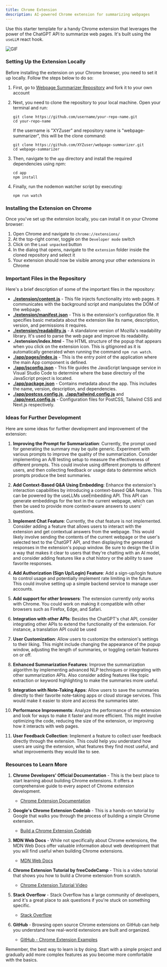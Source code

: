 ```yaml
---
title: Chrome Extension
description: AI-powered Chrome extension for summarizing webpages
---
```


Use this starter template for a handy Chrome extension that leverages the power of
the ChatGPT API to summarize web pages. It's built using the `useLLM` react hook.

![GIF](https://i.imgur.com/swFHqjI.gif)

### Setting Up the Extension Locally

Before installing the extension on your Chrome browser, you need to set it up locally. Follow the steps below to do so:

1. First, go to [Webpage Summarizer Repository](https://github.com/usellm/example-chrome-extension) and fork it to your own account

2. Next, you need to clone the repository to your local machine. Open your terminal and run:

   ```shell
   git clone https://github.com/username/your-repo-name.git
   cd your-repo-name
   ```

   If the username is "XYZuser" and repository name is "webpage-summarizer", this will be the clone command:

   ```shell
   git clone https://github.com/XYZuser/webpage-summarizer.git
   cd webpage-summarizer
   ```

3. Then, navigate to the `app` directory and install the required dependencies using npm:

   ```shell
   cd app
   npm install
   ```

4. Finally, run the nodemon watcher script by executing:

   ```shell
   npm run watch
   ```

### Installing the Extension on Chrome

Once you've set up the extension locally, you can install it on your Chrome browser:

1. Open Chrome and navigate to `chrome://extensions/`
2. At the top-right corner, toggle on the `Developer mode` switch
3. Click on the `Load unpacked` button
4. In the dialog that opens, navigate to the `extension` folder inside the cloned repository and select it
5. Your extension should now be visible among your other extensions in Chrome

### Important Files in the Repository

Here's a brief description of some of the important files in the repository:

- **[./extension/content.js](https://github.com/usellm/example-chrome-extension/blob/main/extension/content.js)** - This file injects functionality into web pages. It communicates with the background
  script and manipulates the DOM of the webpage.
- **[./extension/manifest.json](https://github.com/usellm/example-chrome-extension/blob/main/extension/manifest.json)** - This is the extension's configuration file. It specifies basic metadata about the
  extension like its name, description, version, and permissions it requires.
- **[./extension/readability.js](https://github.com/usellm/example-chrome-extension/blob/main/extension/readability.js)** - A standalone version of Mozilla's readability library. It's used to parse the web
  page and improve its readability.
- **./extension/index.html** - The HTML structure of the popup that appears when you click on the extension icon.
  This is gitignored as it is automatically generated when running the command `npm run watch`.
- **[./app/pages/index.js](https://github.com/usellm/example-chrome-extension/blob/main/app/pages/index.js)** - This is the entry point of the application where the main App component is defined.
- **[./app/jsconfig.json](https://github.com/usellm/example-chrome-extension/blob/main/app/jsconfig.json)** - This file guides the JavaScript language service in Visual Studio Code to determine where
  the base directory of the JavaScript project is located.
- **[./app/package.json](https://github.com/usellm/example-chrome-extension/blob/main/app/package.json)** - Contains metadata about the app. This includes the name, version, description, and dependencies.
- **[./app/postcss.config.js](https://github.com/usellm/example-chrome-extension/blob/main/app/postcss.config.js)**,
  **[./app/tailwind.config.js](https://github.com/usellm/example-chrome-extension/blob/main/app/tailwind.config.js)** and **[./app/next.config.js](https://github.com/usellm/example-chrome-extension/blob/main/app/next.config.js)** - Configuration files for PostCSS,
  Tailwind CSS and Next.js respectively.

### Ideas for Further Development

Here are some ideas for further development and improvement of the extension:

1. **Improving the Prompt for Summarization**: Currently, the prompt used for generating the summary may be quite generic.
   Experiment with various prompts to improve the quality of the summarization. Consider implementing an A/B testing setup to
   measure the effectiveness of different prompts. This could involve using different prompts to different users, and then
   collecting feedback or usage data to determine which prompts produce the best summaries.

2. **Add Context-Based Q&A Using Embedding**: Enhance the extension's interaction
   capabilities by introducing a context-based Q&A feature. This can be powered by the useLLMs
   useEmbedding API. This API can generate embeddings for the text in the current webpage,
   which can then be used to provide more context-aware answers to users' questions.

3. **Implement Chat Feature**: Currently, the chat feature is not implemented. Consider adding a feature that allows
   users to interact with the extension and get contextual answers from the webpage. This would likely involve sending
   the contents of the current webpage or the user's selected text to the ChatGPT API, and then displaying the generated
   responses in the extension's popup window. Be sure to design the UI in a way that makes it clear to users that they're
   chatting with an AI model, and consider adding features like a chat history or the ability to save favorite responses.

4. **Add Authorization (Sign Up/Login) Feature**: Add a sign-up/login feature to control usage and potentially implement
   rate limiting in the future. This could involve setting up a simple backend service to manage user accounts.

5. **Add support for other browsers**: The extension currently only works with Chrome. You could work on making
   it compatible with other browsers such as Firefox, Edge, and Safari.

6. **Integration with other APIs**: Besides the ChatGPT's chat API, consider integrating other APIs to extend the
   functionality of the extension. For instance, a translation API could be used

7. **User Customization**: Allow users to customize the extension's settings to their liking. This might include
   changing the appearance of the popup window, adjusting the length of summaries, or toggling certain features on or off.

8. **Enhanced Summarization Features**: Improve the summarization algorithm by implementing advanced NLP
   techniques or integrating with other summarization APIs. Also consider adding features like topic extraction
   or keyword highlighting to make the summaries more useful.

9. **Integration with Note-Taking Apps**: Allow users to save the summaries directly to their favorite note-taking
   apps or cloud storage services. This would make it easier to store and access the summaries later.

10. **Performance Improvements**: Analyze the performance of the extension and look for ways to make it faster and
    more efficient. This might involve optimizing the code, reducing the size of the extension, or improving how it interacts with web pages.

11. **User Feedback Collection**: Implement a feature to collect user feedback directly through the extension.
    This could help you understand how users are using the extension, what features they find most useful,
    and what improvements they would like to see.

### Resources to Learn More

1. **Chrome Developers' Official Documentation** - This is the best place to start learning about building Chrome extensions. It offers a comprehensive guide to every aspect of Chrome extension development.

   - [Chrome Extension Documentation](https://developer.chrome.com/docs/extensions/mv3/)

2. **Google's Chrome Extension Codelab** - This is a hands-on tutorial by Google that walks you through the process of building a simple Chrome extension.

   - [Build a Chrome Extension Codelab](https://codelabs.developers.google.com/codelabs/chrome-extension/)

3. **MDN Web Docs** - While not specifically about Chrome extensions, the MDN Web Docs offer valuable information about web development that you will find useful when building Chrome extensions.

   - [MDN Web Docs](https://developer.mozilla.org/)

4. **Chrome Extension Tutorial by freeCodeCamp** - This is a video tutorial that shows you how to build a Chrome extension from scratch.

   - [Chrome Extension Tutorial Video](https://www.youtube.com/watch?v=wHZCYi1K664)

5. **Stack Overflow** - Stack Overflow has a large community of developers, and it's a great place to ask questions if you're stuck on something specific.

   - [Stack Overflow](https://stackoverflow.com/questions/tagged/chrome-extension)

6. **GitHub** - Browsing open source Chrome extensions on GitHub can help you understand how real-world extensions are built and organized.
   - [GitHub - Chrome Extension Examples](https://github.com/orbitbot/awesome-chrome-extensions)

Remember, the best way to learn is by doing. Start with a simple project and gradually add more
complex features as you become more comfortable with the basics.
